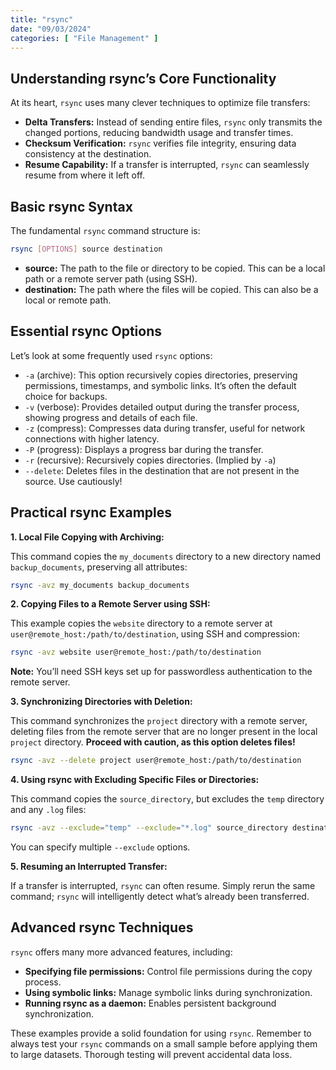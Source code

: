 ```yaml
---
title: "rsync"
date: "09/03/2024"
categories: [ "File Management" ]
---
```

## Understanding rsync's Core Functionality

At its heart, `rsync` uses many clever techniques to optimize file transfers:

* **Delta Transfers:** Instead of sending entire files, `rsync` only transmits the changed portions, reducing bandwidth usage and transfer times.
* **Checksum Verification:**  `rsync` verifies file integrity, ensuring data consistency at the destination.
* **Resume Capability:**  If a transfer is interrupted, `rsync` can seamlessly resume from where it left off.

## Basic rsync Syntax

The fundamental `rsync` command structure is:

```bash
rsync [OPTIONS] source destination
```

* **source:** The path to the file or directory to be copied.  This can be a local path or a remote server path (using SSH).
* **destination:** The path where the files will be copied.  This can also be a local or remote path.

## Essential rsync Options

Let's look at some frequently used `rsync` options:

* `-a` (archive): This option recursively copies directories, preserving permissions, timestamps, and symbolic links.  It's often the default choice for backups.
* `-v` (verbose): Provides detailed output during the transfer process, showing progress and details of each file.
* `-z` (compress): Compresses data during transfer, useful for network connections with higher latency.
* `-P` (progress): Displays a progress bar during the transfer.
* `-r` (recursive):  Recursively copies directories. (Implied by `-a`)
* `--delete`: Deletes files in the destination that are not present in the source. Use cautiously!

## Practical rsync Examples

**1. Local File Copying with Archiving:**

This command copies the `my_documents` directory to a new directory named `backup_documents`, preserving all attributes:

```bash
rsync -avz my_documents backup_documents
```

**2. Copying Files to a Remote Server using SSH:**

This example copies the `website` directory to a remote server at `user@remote_host:/path/to/destination`, using SSH and compression:

```bash
rsync -avz website user@remote_host:/path/to/destination
```

**Note:**  You'll need SSH keys set up for passwordless authentication to the remote server.

**3.  Synchronizing Directories with Deletion:**

This command synchronizes the `project` directory with a remote server, deleting files from the remote server that are no longer present in the local `project` directory.  **Proceed with caution, as this option deletes files!**

```bash
rsync -avz --delete project user@remote_host:/path/to/destination
```

**4.  Using rsync with Excluding Specific Files or Directories:**

This command copies the `source_directory`, but excludes the `temp` directory and any `.log` files:

```bash
rsync -avz --exclude="temp" --exclude="*.log" source_directory destination_directory
```

You can specify multiple `--exclude` options.

**5. Resuming an Interrupted Transfer:**

If a transfer is interrupted, `rsync` can often resume. Simply rerun the same command; `rsync` will intelligently detect what's already been transferred.


## Advanced rsync Techniques

`rsync` offers many more advanced features, including:

* **Specifying file permissions:**  Control file permissions during the copy process.
* **Using symbolic links:**  Manage symbolic links during synchronization.
* **Running rsync as a daemon:** Enables persistent background synchronization.


These examples provide a solid foundation for using `rsync`. Remember to always test your `rsync` commands on a small sample before applying them to large datasets.  Thorough testing will prevent accidental data loss.

